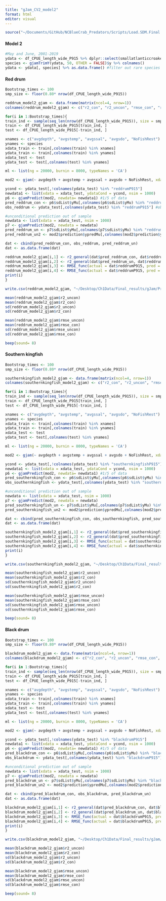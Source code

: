```yaml
---
title: "gJam_CV2_model2"
format: html
editor: visual
---
```


```r
source("~/Documents/GitHub/NCBlueCrab_Predators/Scripts/Load.SDM.Final.R")
```

#### Model 2
```r
#May and June, 2001-2019
ydata <- df_CPUE_length_wide_P915 %>% dplyr::select(smallatlanticcroakerP915, smallatlanticmenhadenP915, blackdrumP915, pinfishP915, reddrumP915, smallsouthernflounderP915, southernkingfishP915, smallspotP915)
species <- gjamTrimY(ydata, 50, OTHER = FALSE)$y %>% colnames()
ydata <- ydata[, species] %>% as.data.frame() #filter out rare species
```

#### Red drum
```r
Bootstrap_times <- 100
smp_size <- floor(0.80* nrow(df_CPUE_length_wide_P915))

reddrum_model2_gjam <- data.frame(matrix(ncol=4, nrow=1))
colnames(reddrum_model2_gjam) <- c("r2_con", "r2_uncon", "rmse_con", "rmse_uncon")

for(i in 1:Bootstrap_times){
train_ind <- sample(seq_len(nrow(df_CPUE_length_wide_P915)), size = smp_size)
train <- df_CPUE_length_wide_P915[train_ind, ]
test <- df_CPUE_length_wide_P915[-train_ind, ]

xnames <- c("avgdepth", "avgstemp", "avgssal", "avgsdo", "NoFishRest")
ynames <- species
xdata_train <- train[,colnames(train) %in% xnames]
ydata_train <- train[,colnames(train) %in% ynames]
xdata_test <- test  
ydata_test <- test[,colnames(test) %in% ynames]

ml <- list(ng = 20000, burnin = 8000, typeNames = 'CA')

mod2 <- gjam(~ avgdepth + avgstemp + avgssal + avgsdo + NoFishRest, xdata = xdata_train, ydata = ydata_train, modelList = ml) #4/5 of data 

ycond <- ydata_test[,!colnames(ydata_test) %in% "reddrumP915"]
newdata1 <- list(xdata = xdata_test, ydataCond = ycond, nsim = 1000) 
p6 <- gjamPredict(mod2, newdata= newdata1) #1/5 of data 
pred_reddrum_con <- p6$sdList$yMu[,colnames(p6$sdList$yMu) %in% "reddrumP915"]
obs_reddrum <- ydata_test[,colnames(ydata_test) %in% "reddrumP915"] #observed reddrum

#unconditional prediction out of sample
newdata <- list(xdata = xdata_test, nsim = 1000)
p7 <- gjamPredict(mod2, newdata = newdata)
pred_reddrum_un <- p7$sdList$yMu[,colnames(p7$sdList$yMu) %in% "reddrumP915"]
pred_reddrum_un2 <- mod2$prediction$ypredMu[,colnames(mod2$prediction$ypredMu) %in% "reddrumP915"]

dat <- cbind(pred_reddrum_con, obs_reddrum, pred_reddrum_un)
dat <- as.data.frame(dat)

reddrum_model2_gjam[i,1] <- r2_general(dat$pred_reddrum_con, dat$reddrumP915)
reddrum_model2_gjam[i,2] <- r2_general(dat$pred_reddrum_un, dat$reddrumP915)
reddrum_model2_gjam[i,3] <- RMSE_func(actual = dat$reddrumP915, pred = dat$pred_reddrum_con)
reddrum_model2_gjam[i,4] <- RMSE_func(actual = dat$reddrumP915, pred = dat$pred_reddrum_un) 
print(i)
}

write.csv(reddrum_model2_gjam, "~/Desktop/Ch1Data/Final_results/gJam/Prediction2/reddrum_model2.csv")

mean(reddrum_model2_gjam$r2_uncon)
mean(reddrum_model2_gjam$r2_con)
sd(reddrum_model2_gjam$r2_uncon)
sd(reddrum_model2_gjam$r2_con)

mean(reddrum_model2_gjam$rmse_uncon)
mean(reddrum_model2_gjam$rmse_con)
sd(reddrum_model2_gjam$rmse_uncon)
sd(reddrum_model2_gjam$rmse_con)

beep(sound= 8)
```
#### Southern kingfish
```r
Bootstrap_times <- 100
smp_size <- floor(0.80* nrow(df_CPUE_length_wide_P915))

southernkingfish_model2_gjam <- data.frame(matrix(ncol=4, nrow=1))
colnames(southernkingfish_model2_gjam) <- c("r2_con", "r2_uncon", "rmse_con", "rmse_uncon")

for(i in 1:Bootstrap_times){
train_ind <- sample(seq_len(nrow(df_CPUE_length_wide_P915)), size = smp_size)
train <- df_CPUE_length_wide_P915[train_ind, ]
test <- df_CPUE_length_wide_P915[-train_ind, ]

xnames <- c("avgdepth", "avgstemp", "avgssal", "avgsdo", "NoFishRest")
ynames <- species
xdata_train <- train[,colnames(train) %in% xnames]
ydata_train <- train[,colnames(train) %in% ynames]
xdata_test <- test  
ydata_test <- test[,colnames(test) %in% ynames]

ml <- list(ng = 20000, burnin = 8000, typeNames = 'CA')

mod2 <- gjam(~ avgdepth + avgstemp + avgssal + avgsdo + NoFishRest, xdata = xdata_train, ydata = ydata_train, modelList = ml) #4/5 of data 

ycond <- ydata_test[,!colnames(ydata_test) %in% "southernkingfishP915"]
newdata1 <- list(xdata = xdata_test, ydataCond = ycond, nsim = 1000) 
p6 <- gjamPredict(mod2, newdata= newdata1) #1/5 of data 
pred_southernkingfish_con <- p6$sdList$yMu[,colnames(p6$sdList$yMu) %in% "southernkingfishP915"]
obs_southernkingfish <- ydata_test[,colnames(ydata_test) %in% "southernkingfishP915"] #observed southernkingfish

#unconditional prediction out of sample
newdata <- list(xdata = xdata_test, nsim = 1000)
p7 <- gjamPredict(mod2, newdata = newdata)
pred_southernkingfish_un <- p7$sdList$yMu[,colnames(p7$sdList$yMu) %in% "southernkingfishP915"]
pred_southernkingfish_un2 <- mod2$prediction$ypredMu[,colnames(mod2$prediction$ypredMu) %in% "southernkingfishP915"]

dat <- cbind(pred_southernkingfish_con, obs_southernkingfish, pred_southernkingfish_un)
dat <- as.data.frame(dat)

southernkingfish_model2_gjam[i,1] <- r2_general(dat$pred_southernkingfish_con, dat$southernkingfishP915)
southernkingfish_model2_gjam[i,2] <- r2_general(dat$pred_southernkingfish_un, dat$southernkingfishP915)
southernkingfish_model2_gjam[i,3] <- RMSE_func(actual = dat$southernkingfishP915, pred = dat$pred_southernkingfish_con)
southernkingfish_model2_gjam[i,4] <- RMSE_func(actual = dat$southernkingfishP915, pred = dat$pred_southernkingfish_un) 
print(i)
}

write.csv(southernkingfish_model2_gjam, "~/Desktop/Ch1Data/Final_results/gJam/Prediction2/southernkingfish_model2.csv")

mean(southernkingfish_model2_gjam$r2_uncon)
mean(southernkingfish_model2_gjam$r2_con)
sd(southernkingfish_model2_gjam$r2_uncon)
sd(southernkingfish_model2_gjam$r2_con)

mean(southernkingfish_model2_gjam$rmse_uncon)
mean(southernkingfish_model2_gjam$rmse_con)
sd(southernkingfish_model2_gjam$rmse_uncon)
sd(southernkingfish_model2_gjam$rmse_con)

beep(sound= 8)
```

#### Black drum 
```r
Bootstrap_times <- 100
smp_size <- floor(0.80* nrow(df_CPUE_length_wide_P915))

blackdrum_model2_gjam <- data.frame(matrix(ncol=4, nrow=1))
colnames(blackdrum_model2_gjam) <- c("r2_con", "r2_uncon", "rmse_con", "rmse_uncon")

for(i in 1:Bootstrap_times){
train_ind <- sample(seq_len(nrow(df_CPUE_length_wide_P915)), size = smp_size)
train <- df_CPUE_length_wide_P915[train_ind, ]
test <- df_CPUE_length_wide_P915[-train_ind, ]

xnames <- c("avgdepth", "avgstemp", "avgssal", "avgsdo", "NoFishRest")
ynames <- species
xdata_train <- train[,colnames(train) %in% xnames]
ydata_train <- train[,colnames(train) %in% ynames]
xdata_test <- test  
ydata_test <- test[,colnames(test) %in% ynames]

ml <- list(ng = 20000, burnin = 8000, typeNames = 'CA')

mod2 <- gjam(~ avgdepth + avgstemp + avgssal + avgsdo + NoFishRest, xdata = xdata_train, ydata = ydata_train, modelList = ml) #4/5 of data 

ycond <- ydata_test[,!colnames(ydata_test) %in% "blackdrumP915"]
newdata1 <- list(xdata = xdata_test, ydataCond = ycond, nsim = 1000) 
p6 <- gjamPredict(mod2, newdata= newdata1) #1/5 of data 
pred_blackdrum_con <- p6$sdList$yMu[,colnames(p6$sdList$yMu) %in% "blackdrumP915"]
obs_blackdrum <- ydata_test[,colnames(ydata_test) %in% "blackdrumP915"] #observed blackdrum

#unconditional prediction out of sample
newdata <- list(xdata = xdata_test, nsim = 1000)
p7 <- gjamPredict(mod2, newdata = newdata)
pred_blackdrum_un <- p7$sdList$yMu[,colnames(p7$sdList$yMu) %in% "blackdrumP915"]
pred_blackdrum_un2 <- mod2$prediction$ypredMu[,colnames(mod2$prediction$ypredMu) %in% "blackdrumP915"]

dat <- cbind(pred_blackdrum_con, obs_blackdrum, pred_blackdrum_un)
dat <- as.data.frame(dat)

blackdrum_model2_gjam[i,1] <- r2_general(dat$pred_blackdrum_con, dat$blackdrumP915)
blackdrum_model2_gjam[i,2] <- r2_general(dat$pred_blackdrum_un, dat$blackdrumP915)
blackdrum_model2_gjam[i,3] <- RMSE_func(actual = dat$blackdrumP915, pred = dat$pred_blackdrum_con)
blackdrum_model2_gjam[i,4] <- RMSE_func(actual = dat$blackdrumP915, pred = dat$pred_blackdrum_un) 
print(i)
}

write.csv(blackdrum_model2_gjam, "~/Desktop/Ch1Data/Final_results/gJam/Prediction2/blackdrum_model2.csv")

mean(blackdrum_model2_gjam$r2_uncon)
mean(blackdrum_model2_gjam$r2_con)
sd(blackdrum_model2_gjam$r2_uncon)
sd(blackdrum_model2_gjam$r2_con)

mean(blackdrum_model2_gjam$rmse_uncon)
mean(blackdrum_model2_gjam$rmse_con)
sd(blackdrum_model2_gjam$rmse_uncon)
sd(blackdrum_model2_gjam$rmse_con)

beep(sound= 8)
```